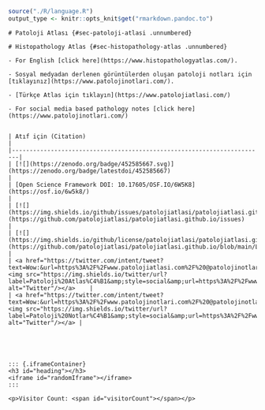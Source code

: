 
```r
source("./R/language.R")
output_type <- knitr::opts_knit$get("rmarkdown.pandoc.to")
```


```asis
# Patoloji Atlası {#sec-patoloji-atlasi .unnumbered}
```

```asis
# Histopathology Atlas {#sec-histopathology-atlas .unnumbered}
```


```asis

- For English [click here](https://www.histopathologyatlas.com/).  

- Sosyal medyadan derlenen görüntülerden oluşan patoloji notları için [tıklayınız](https://www.patolojinotlari.com/).  

```

```asis

- [Türkçe Atlas için tıklayın](https://www.patolojiatlasi.com/)  

- For social media based pathology notes [click here](https://www.patolojinotlari.com/)  


```



```asis


| Atıf için (Citation)                                                                                                                                                                                                                                                                                     |
|------------------------------------------------------------------------|
| [![](https://zenodo.org/badge/452585667.svg)](https://zenodo.org/badge/latestdoi/452585667)                                                                                                                                                                                                              |
| [Open Science Framework DOI: 10.17605/OSF.IO/6W5K8](https://osf.io/6w5k8/)                                                                                                                                                                                                                               |
| [![](https://img.shields.io/github/issues/patolojiatlasi/patolojiatlasi.github.io)](https://github.com/patolojiatlasi/patolojiatlasi.github.io/issues)                                                                                                                                                   |
| [![](https://img.shields.io/github/license/patolojiatlasi/patolojiatlasi.github.io)](https://github.com/patolojiatlasi/patolojiatlasi.github.io/blob/main/LICENSE)                                                                                                                                       |
| <a href="https://twitter.com/intent/tweet?text=Wow:&url=https%3A%2F%2Fwww.patolojiatlasi.com%2F%20@patolojinotlari%20@serdarbalci%20"><img src="https://img.shields.io/twitter/url?label=Patoloji%20Atlas%C4%B1&amp;style=social&amp;url=https%3A%2F%2Fwww.patolojiatlasi.com%2F" alt="Twitter"/></a>    |
| <a href="https://twitter.com/intent/tweet?text=Wow:&url=https%3A%2F%2Fwww.patolojinotlari.com%2F%20@patolojinotlari%20@serdarbalci%20"><img src="https://img.shields.io/twitter/url?label=Patoloji%20Notlar%C4%B1&amp;style=social&amp;url=https%3A%2F%2Fwww.patolojinotlari.com%2F" alt="Twitter"/></a> |





```


```asis

::: {.iframeContainer}
<h3 id="heading"></h3>
<iframe id="randomIframe"></iframe>
:::

```

```asis

<p>Visitor Count: <span id="visitorCount"></span></p>

```
